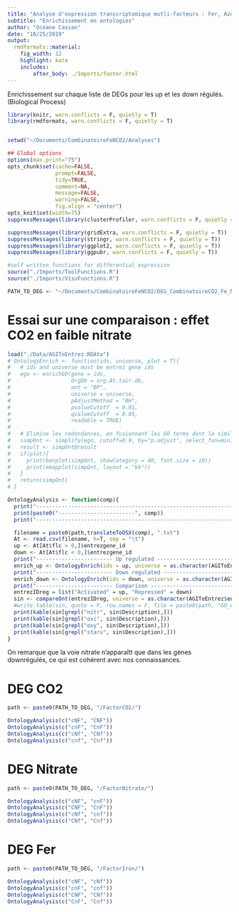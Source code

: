 ```yaml
---
title: "Analyse d'expression transcriptomique mutli-facteurs : Fer, Azote et CO2"
subtitle: "Enrichissement en ontologies"
author: "Océane Cassan"
date: "10/25/2019"
output: 
  rmdformats::material:
    fig_width: 12
    highlight: kate
    includes:
        after_body: ./Imports/footer.html
---
```


Enrichissement sur chaque liste de DEGs pour les up et les down régulés.  (Biological Process)

```r
library(knitr, warn.conflicts = F, quietly = T)
library(rmdformats, warn.conflicts = F, quietly = T)


setwd("~/Documents/CombinatoireFeNCO2/Analyses")

## Global options
options(max.print="75")
opts_chunk$set(cache=FALSE,
               prompt=FALSE,
               tidy=TRUE,
               comment=NA,
               message=FALSE,
               warning=FALSE,
               fig.align = "center")
opts_knit$set(width=75)
suppressMessages(library(clusterProfiler, warn.conflicts = F, quietly = T))

suppressMessages(library(gridExtra, warn.conflicts = F, quietly = T))
suppressMessages(library(stringr, warn.conflicts = F, quietly = T))
suppressMessages(library(ggplot2, warn.conflicts = F, quietly = T))
suppressMessages(library(ggpubr, warn.conflicts = F, quietly = T))

#self written functions for differential expression
source("./Imports/ToolFunctions.R")
source("./Imports/VisuFunctions.R")

PATH_TO_DEG <- "~/Documents/CombinatoireFeNCO2/DEG_CombinatoireCO2_Fe_N/Arabidopsis/"
```

# Essai sur une comparaison : effet CO2 en faible nitrate

```r
load("./Data/AGIToEntrez.RDAta")
# OntologyEnrich <- function(ids, universe, plot = T){
#   # ids and universe must be entrez gene ids
#   ego <- enrichGO(gene = ids,
#                   OrgDb = org.At.tair.db,
#                   ont = "BP",
#                   universe = universe,
#                   pAdjustMethod = "BH",
#                   pvalueCutoff  = 0.01,
#                   qvalueCutoff  = 0.05,
#                   readable = TRUE)
#   
#   # Elimine les redondances, en fusionnant les GO terms dont la similarite excede le cutoff
#   simpOnt <- simplify(ego, cutoff=0.9, by="p.adjust", select_fun=min)
#   result <- simpOnt@result
#   if(plot){
#     print(barplot(simpOnt, showCategory = 40, font.size = 10))
#     print(emapplot(simpOnt, layout = "kk"))
#   }
#   return(simpOnt)
# }

OntologyAnalysis <- function(comp){
  print("----------------------------------------------------------------")
  print(paste0("------------------------", comp))
  print("----------------------------------------------------------------")

  filename = paste0(path,translateToOSX(comp), ".txt")
  At <- read.csv(filename, h=T, sep = "\t")
  up <- At[At$flc > 0,]$entrezgene_id
  down <- At[At$flc < 0,]$entrezgene_id
  print("------------------------ Up regulated --------------------------")
  enrich_up <- OntologyEnrich(ids = up, universe = as.character(AGIToEntrez$entrezgene_id))
  print("------------------------ Down regulated --------------------------")
  enrich_down <- OntologyEnrich(ids = down, universe = as.character(AGIToEntrez$entrezgene_id))
  print("------------------------ Comparison --------------------------")
  entrezIDreg = list("Activated" = up, "Repressed" = down)
  sin <- compareOnt(entrezIDreg, universe = as.character(AGIToEntrez$entrezgene_id))
  #write.table(sin, quote = F, row.names = F, file = paste0(path, "GO_enrich_",translateToOSX(comp), '.txt'), sep = '\t')
  print(kable(sin[grepl("nitr", sin$Description),]))
  print(kable(sin[grepl("oxi", sin$Description),]))
  print(kable(sin[grepl("oxy", sin$Description),]))
  print(kable(sin[grepl("starv", sin$Description),]))
}

```
On remarque que la voie nitrate n'apparaîtt que dans les gènes downrégulés, ce qui est cohérent avec nos connaissances. 

# DEG CO2

```r
path <- paste0(PATH_TO_DEG, "/FactorCO2/")

OntologyAnalysis(c("cNF", "CNF"))
OntologyAnalysis(c("cnF", "CnF"))
OntologyAnalysis(c("cNf", "CNf"))
OntologyAnalysis(c("cnf", "Cnf"))
```

# DEG Nitrate

```r
path <- paste0(PATH_TO_DEG, "/FactorNitrate/")

OntologyAnalysis(c("cNF", "cnF"))
OntologyAnalysis(c("CNF", "CnF"))
OntologyAnalysis(c("cNf", "cnf"))
OntologyAnalysis(c("CNf", "Cnf"))
```


# DEG Fer

```r
path <- paste0(PATH_TO_DEG, "/FactorIron/")

OntologyAnalysis(c("cNF", "cNf"))
OntologyAnalysis(c("cnF", "cnf"))
OntologyAnalysis(c("CNF", "CNf"))
OntologyAnalysis(c("CnF", "Cnf"))
```



